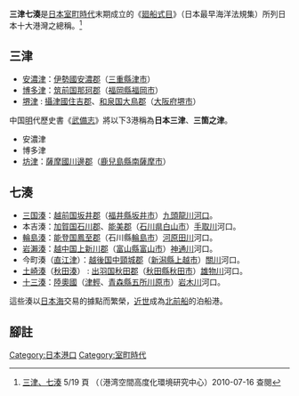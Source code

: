 {{japanese|japanese=三津七湊|kana=さんしんしちそう|romaji=Sanshin-shichisō}}
{{Location map+|Japan|width=400|float=right|caption=三津七湊|places=
{{Location map~|Japan|lat_deg=34|lat_min=43|lon_deg=136|lon_min=30|label=安濃津}}
{{Location map~|Japan|lat_deg=33|lat_min=35|lon_deg=130|lon_min=24|label=博多}}
{{Location map~|Japan|lat_deg=34|lat_min=34|lon_deg=135|lon_min=28|position=left|label=堺}}
{{Location map~|Japan|lat_deg=31|lat_min=16|lon_deg=130|lon_min=13|label=坊津}}
{{Location map~|Japan|lat_deg=36|lat_min=11|lon_deg=136|lon_min=07|position=left|label=三国湊}}
{{Location map~|Japan|lat_deg=37|lat_min=24|lon_deg=136|lon_min=54|position=right|label=輪島}}
{{Location map~|Japan|lat_deg=36|lat_min=46|lon_deg=137|lon_min=06|position=left|label=岩瀬湊}}
{{Location map~|Japan|lat_deg=37|lat_min=09|lon_deg=138|lon_min=14|label=直江津}}
{{Location map~|Japan|lat_deg=39|lat_min=45|lon_deg=140|lon_min=02|label=土崎湊}}
{{Location map~|Japan|lat_deg=40|lat_min=48|lon_deg=140|lon_min=26|label=十三湊}}
}}
'''三津七湊'''是[[日本|日本]][[室町時代|室町時代]]末期成立的《[[廻船式目|廻船式目]]》（日本最早海洋法規集）所列日本十大港灣之總稱。<ref>[http://www.wave.or.jp/minatobunka/archives/report/039.pdf 三津、七湊] {{Wayback|url=http://www.wave.or.jp/minatobunka/archives/report/039.pdf |date=20150402130504 }} 5/19 頁 {{lang|ja|2．中・近世（1）中世の本吉湊、比楽湊・本吉湊}}（{{lang|ja|[[美川町_(石川縣)|美川]]漁港）の「みなと文化」}}（港湾空間高度化環境研究中心）2010-07-16 查閱</ref>

== 三津 ==
* [[安濃津|安濃津]]：[[伊勢國|伊勢國]][[安濃郡_(三重縣)|安濃郡]]（[[三重縣|三重縣]][[津市_(日本)|津市]]）
* [[博多|博多津]]：[[筑前国|筑前国]][[那珂郡_(福岡縣)|那珂郡]]（[[福岡縣|福岡縣]][[福岡市|福岡市]]）
* [[堺|堺津]] : [[攝津國|攝津國]][[住吉郡|住吉郡]]、[[和泉国|和泉国]][[大鳥郡|大鳥郡]]（[[大阪府|大阪府]][[堺市|堺市]]）
中国[[明|明]]代歷史書《[[武備志|武備志]]》將以下3港稱為'''日本三津'''、'''三箇之津'''。
* 安濃津
* 博多津
* [[坊津|坊津]]：[[薩摩國|薩摩國]][[川邊郡|川邊郡]]（[[鹿兒島縣|鹿兒島縣]][[南薩摩市|南薩摩市]]）

== 七湊 ==
* [[福井港|三国湊]]：[[越前国|越前国]][[坂井郡|坂井郡]]（[[福井縣|福井縣]][[坂井市|坂井市]]）[[九頭龍川|九頭龍川]][[河口|河口]]。
* 本吉湊：[[加賀国|加賀国]][[石川郡_(石川縣)|石川郡]]、[[能美郡|能美郡]]（[[石川県|石川県]][[白山市|白山市]]）[[手取川|手取川]]河口。
* [[輪島港|輪島湊]]：[[能登国|能登国]][[鳳至郡|鳳至郡]]（石川縣[[輪島市|輪島市]]）[[河原田川|河原田川]]河口。
* [[富山港|岩瀨湊]]：[[越中国|越中国]][[上新川郡|上新川郡]]（[[富山縣|富山縣]][[富山市|富山市]]）[[神通川|神通川]]河口。
* 今町湊（[[直江津港|直江津]]）：[[越後国|越後国]][[中頸城郡|中頸城郡]]（[[新潟縣|新潟縣]][[上越市|上越市]]）[[關川|關川]]河口。
* [[土崎港|土崎湊]]（[[秋田港|秋田湊]]） : [[出羽国|出羽国]][[秋田郡|秋田郡]]（[[秋田縣|秋田縣]][[秋田市|秋田市]]）[[雄物川|雄物川]]河口。
* [[十三湊|十三湊]]：[[陸奧國|陸奧國]]（[[津輕地方|津輕]]、[[青森縣|青森縣]][[五所川原市|五所川原市]]）[[岩木川|岩木川]]河口。

這些湊以[[日本海|日本海]]交易的據點而繁榮，[[近世|近世]]成為[[北前船|北前船]]的泊船港。
== 腳註 ==
<references />

[[Category:日本港口|Category:日本港口]]
[[Category:室町時代|Category:室町時代]]
